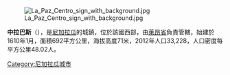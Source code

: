 [[Image:La_Paz_Centro_sign_with_background.jpg|right]]

'''中拉巴斯'''（{{lang-es|La Paz Centro}}），是[[尼加拉瓜|尼加拉瓜]]的城鎮，位於該國西部，由[[萊昂省_(尼加拉瓜)|萊昂省]]負責管轄，始建於1610年1月，面積692平方公里，海拔高度71米，2012年人口33,228，人口密度每平方公里48.02人。

{{Coord|12|20|24|N|86|40|31|W|display=title}}

{{Nicaragua-geo-stub}}
[[Category:尼加拉瓜城市|Category:尼加拉瓜城市]]